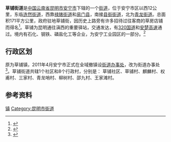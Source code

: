 {{中国乡级行政区
| 行政区全称 = 草铺街道
| 景观照片文件名 =Caopu Town.jpg
| 景观照片描述 =
| 汉语拼音 =
| 通用拼音 =
| 注音符號 =
| 其它标音类型1 =
| 其它标音1 =
| 其它标音类型2 =
| 其它标音2 =
| 其它语言类型1 =
| 其它语言地名1 =
| 其它语言类型2 =
| 其它语言地名2 =
| 上级行政区 = [[云南省|云南省]][[昆明市|昆明市]][[安宁市|安宁市]]
| 行政区类别 = [[街道办事处|街道办事处]]
| 行政区划代码 =530181106
| 地理坐标 =
| 总面积 =171[[平方千米|平方千米]]
| 户籍人口 =
| 户籍人口年份 =
| 常住人口 =1.64万
| 常住人口年份 =
| 人口密度 =
| 行政区划 =
| 官方网站 =
| 政府驻地 =草铺
| 邮政编码 =
| 毗邻行政区 =
| 位置图文件名 =
| 位置图描述 =
}}
'''草铺街道'''是[[中华人民共和国|中国]][[云南省|云南省]][[昆明市|昆明市]][[安宁市|安宁市]]下辖的一个[[街道|街道]]，位于安宁市区以西12公里，东临[[连然街道|连然街道]]，西靠[[禄脿街道|禄脿街道]]和[[易门县|易门县]]，南接[[县街街道|县街街道]]，北为[[青龙街道|青龙街道]]。总面积171平方公里，政府驻地草铺街，因历史上路旁有许多招待过往客商的草房店铺而得名<ref>{{cite book zh |author=吴光范 |title=《昆明古今地名考释》|format=M |edition=1 |location=昆明 |publisher=云南人民出版社 |date=2006 |pages=355 |id= ISBN 7-222-04563-5}}</ref>。草铺为昆明通往滇西的重要驿站，交通发达，有[[320国道|320国道]]和[[安楚高速|安楚高速]]通过。境内有石化、钢铁、磷盐化工等企业，为安宁工业园区的一部分。<ref>{{cite web | language = zh-cn | publisher = 乐云网 | title = 升级，三驾马车出大力 | url = http://news.ynxxb.com/content/2010-5/13/N91814637231.aspx | date = 2010-05-13 | accessdate = 2012-03-12 }}{{dead link|date=2018年4月 |bot=InternetArchiveBot |fix-attempted=yes }}</ref>

== 行政区划 ==
原为草铺镇，2011年4月安宁市正式在全域撤镇设[[街道办事处|街道办事处]]，改为街道办事处<ref>{{cite web | language = zh-cn | publisher = 云南经济日报 | title = 安宁全域撤镇设街道办事处 | url = http://jjrbpaper.yunnan.cn/html/2011-04/19/content_330434.htm | date = 2011-04-19 | accessdate = 2011-09-27 | archive-url = https://web.archive.org/web/20170329050808/http://jjrbpaper.yunnan.cn/html/2011-04/19/content_330434.htm | archive-date = 2017-03-29 | dead-url = yes }}</ref>。草铺街道共辖1个社区和8个行政村，分别是：
草铺社区、草铺村、麒麟村、权甫村、三家村、青龙哨村、柳树村、邵九村、王家滩村。
==参考资料==
{{reflist}}
{{coord|24|55|54|N|102|23|59|E|region:CN_type:city|display=title}}
{{云南行政区划小作品}}
{{安宁市行政区划}}
[[Category:安宁市行政区划|镇]]
[[Category:昆明市街道|Category:昆明市街道]]